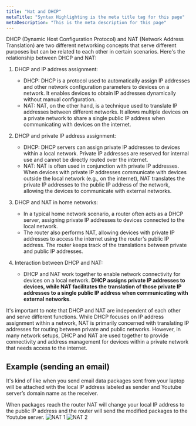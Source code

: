 ```yaml
---
title: "Nat and DHCP"
metaTitle: "Syntax Highlighting is the meta title tag for this page"
metaDescription: "This is the meta description for this page"
---
```


DHCP (Dynamic Host Configuration Protocol) and NAT (Network Address Translation) are two different networking concepts that serve different purposes but can be related to each other in certain scenarios. Here's the relationship between DHCP and NAT:

1. DHCP and IP address assignment:
   - DHCP: DHCP is a protocol used to automatically assign IP addresses and other network configuration parameters to devices on a network. It enables devices to obtain IP addresses dynamically without manual configuration.
   - NAT: NAT, on the other hand, is a technique used to translate IP addresses between different networks. It allows multiple devices on a private network to share a single public IP address when communicating with devices on the internet.

2. DHCP and private IP address assignment:
   - DHCP: DHCP servers can assign private IP addresses to devices within a local network. Private IP addresses are reserved for internal use and cannot be directly routed over the internet.
   - NAT: NAT is often used in conjunction with private IP addresses. When devices with private IP addresses communicate with devices outside the local network (e.g., on the internet), NAT translates the private IP addresses to the public IP address of the network, allowing the devices to communicate with external networks.

3. DHCP and NAT in home networks:
   - In a typical home network scenario, a router often acts as a DHCP server, assigning private IP addresses to devices connected to the local network.
   - The router also performs NAT, allowing devices with private IP addresses to access the internet using the router's public IP address. The router keeps track of the translations between private and public IP addresses.

4. Interaction between DHCP and NAT:
   - DHCP and NAT work together to enable network connectivity for devices on a local network. **DHCP assigns private IP addresses to devices, while NAT facilitates the translation of those private IP addresses to a single public IP address when communicating with external networks**.

It's important to note that DHCP and NAT are independent of each other and serve different functions. While DHCP focuses on IP address assignment within a network, NAT is primarily concerned with translating IP addresses for routing between private and public networks. However, in many network setups, DHCP and NAT are used together to provide connectivity and address management for devices within a private network that needs access to the internet.

## Example (sending an email)

It's kind of like when you send email data packages sent from your laptop will be attached with the local IP address labeled as sender and Youtube server’s domain name as the receiver. 

When packages reach the router NAT will change your local IP address to the public IP address and the router will send the modified packages to the Youtube server.
![NAT 1](/img/linux/network/nat-1.png)
![NAT 2](/img/linux/network/nat-2.png)


